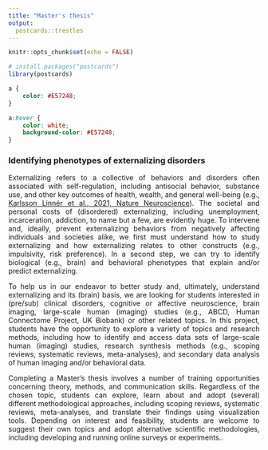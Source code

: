```yaml
---
title: "Master's thesis"
output:
  postcards::trestles
---
```


```r
knitr::opts_chunk$set(echo = FALSE)

# install.packages("postcards")
library(postcards)
```

```css
a {
    color: #E57248;
}

a:hover {
    color: white;
    background-color: #E57248;
}
```

### Identifying phenotypes of externalizing disorders

<p style="text-align:justify;">Externalizing refers to a collective of behaviors and disorders often associated with self-regulation, including antisocial behavior, substance use, and other key outcomes of health, wealth, and general well-being (e.g., [Karlsson Linnér et al., 2021, Nature Neuroscience](https://doi.org/10.1038/s41593-021-00908-3)). The societal and personal costs of (disordered) externalizing, including unemployment, incarceration, addiction, to name but a few, are evidently huge. To intervene and, ideally, prevent externalizing behaviors from negatively affecting individuals and societies alike, we first must understand how to study externalizing and how externalizing relates to other constructs (e.g., impulsivity, risk preference). In a second step, we can try to identify biological (e.g., brain) and behavioral phenotypes that explain and/or predict externalizing.</p>

<p style="text-align:justify;">To help us in our endeavor to better study and, ultimately, understand externalizing and its (brain) basis, we are looking for students interested in (pre/sub) clinical disorders, cognitive or affective neuroscience, brain imaging, large-scale human (imaging) studies (e.g., ABCD, Human Connectome Project, UK Biobank) or other related topics. In this project, students have the opportunity to explore a variety of topics and research methods, including how to identify and access data sets of large-scale human (imaging) studies, research synthesis methods (e.g., scoping reviews, systematic reviews, meta-analyses), and secondary data analysis of human imaging and/or behavioral data.</p>

<p style="text-align:justify;">Completing a Master's thesis involves a number of training opportunities concerning theory, methods, and communication skills. Regardless of the chosen topic, students can explore, learn about and adopt (several) different methodological approaches, including scoping reviews, systematic reviews, meta-analyses, and translate their findings using visualization tools. Depending on interest and feasibility, students are welcome to suggest their own topics and adopt alternative scientific methodologies, including developing and running online surveys or experiments..</p>


<!-- ## Topic 2: Making negotiations work (for you): A scientific approach to understanding negotiation processes and outcomes -->
<!-- <p style="text-align:justify;">The idea that some people are born negotiators who employ the art of negotiation to achieve maximally beneficial results for their own purpose is a pervasive one, yet it is scientifically questionable. Instead, there may be much more of a science of negotiation, which can help individuals to prepare for, engage in, and close negotiations, and to do so more successfully. Negotiations are complex, of course, with outcomes ranging from getting the purchase price down on a new bike, to deciding the future of company employees during a takeover, or ending a hostage situation peacefully and without injury. By examining negotiations scientifically, we can establish basic principles that hold across different negotiation situations, which in turn allow us to identify factors that influence negotiation processes and outcomes.</p> -->

<!-- <p style="text-align:justify;">For this project, students adopt a scientific approach to examining one or several of the following (or related) research questions:</p> -->
<!-- + What are the main stages and processes characteristic of negotiations?  -->
<!-- + Which personal (e.g., cognition, affect, motivation), structural (e.g., culture, power status, number and nature of negotiating parties) and/or situational (e.g., time constraints, repeated interactions) + factors have an influence on negotiation processes and outcomes?  -->
<!-- + What are the implications of influencing factors for optimizing negotiation processes and outcomes? What does optimization in this context mean, and for whom (i.e., for one or all parties involved)? -->
<!-- + Can we find informative visualizations (e.g., flow chart, process flow diagrams, etc.?) of negotiation processes, influencing variables and outcomes for the purpose of scientific communication?  -->
<!-- + What’s new in negotiation? The emergence of E-Negotiations and how these differ from traditional (in-person) negotiations. -->

<!-- For background literature, check out [Raiffa, H. E., Richardson, J., & Metcalfe, D. (2007). _Negotiation analysis: The science and art of collaborative decision making._ Cambridge: Harvard University Press.](https://books.google.ch/books?hl=en&lr=&id=e2n9DwAAQBAJ&oi=fnd&pg=PT6&dq=Negotiation+analysis:+The+science+and+art+of+collaborative+decision+making&ots=40nVUGafcp&sig=JZVpC8mogdIkLAgD6U9jlikbEdU&redir_esc=y#v=onepage&q=Negotiation%20analysis%3A%20The%20science%20and%20art%20of%20collaborative%20decision%20making&f=false), and also this well-written and very accessibly structured book by [Malhotra, D. & Bazerman, M.H. (2007). _Negotiation genius._ New York: Dell.](https://books.google.ch/books?hl=en&lr=&id=ChWCIeUW3CEC&oi=fnd&pg=PA1&dq=Negotiation+Genius:+How+to+Overcome+Obstacles+and+Achieve+Brilliant+Results+at+the+Bargaining+Table+and+Beyond&ots=wQpnbOt7bA&sig=qdq_MKoxoUQDA_hnm_4QGMoZlj4&redir_esc=y#v=onepage&q=Negotiation%20Genius%3A%20How%20to%20Overcome%20Obstacles%20and%20Achieve%20Brilliant%20Results%20at%20the%20Bargaining%20Table%20and%20Beyond&f=false). -->















